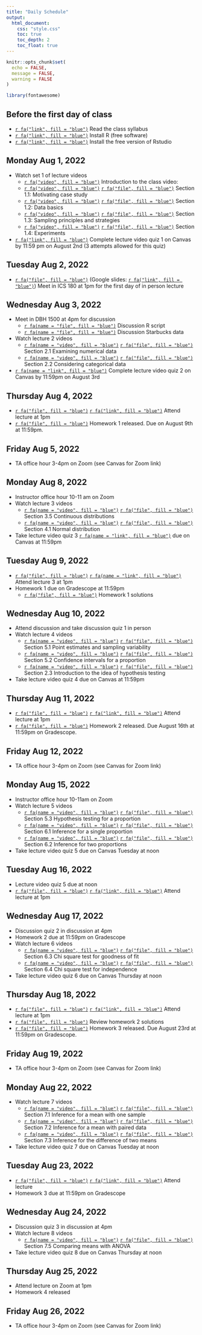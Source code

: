 ---
title: "Daily Schedule"
output: 
  html_document:
    css: "style.css"
    toc: true
    toc_depth: 2
    toc_float: true
---

```{r setup, include=FALSE}
knitr::opts_chunk$set(
  echo = FALSE,
  message = FALSE,
  warning = FALSE
)

library(fontawesome)
```

## Before the first day of class 

- [`r fa("link", fill = "blue")`](https://catalinamedina.github.io/uci-stats7-su22-website/syllabus.html) Read the class syllabus 
- [`r fa("link", fill = "blue")`](https://www.r-project.org/) Install R (free software)
- [`r fa("link", fill = "blue")`](https://www.rstudio.com/) Install the free version of Rstudio 

## Monday Aug 1, 2022  

- Watch set 1 of lecture videos
    - [`r fa("video", fill = "blue")`](https://uci.zoom.us/rec/share/iEzan4P2GVBIK4rEa2LtOLH1fe9KaDx3zsovVnalo_mfIUoHGnZZulOkBsW-ZlTR.VXePD4F_vhRPVsgU?startTime=1659214374000) Introduction to the class video: 
    - [`r fa("video", fill = "blue")`](https://uci.zoom.us/rec/share/oD5hLVonR3CZ92t8D9zmJJF1qfLshfCnHsL0-_-qvOloMS1s3rohD9TMg32EfXyF.DBGfPottko6zeJyR?startTime=1659204319000) [`r fa("file", fill = "blue")`](lecture-slides/lecture1-section1.1-case-study.pdf) Section 1.1: Motivating case study 
    - [`r fa("video", fill = "blue")`](https://uci.zoom.us/rec/share/LfwhN6yTv7-nOE0cIAUx4vZoFyeK5joam7mQnOk6QGyZVGqF47625j9HUtJu2HWO.m9QSfwOlYGH0pzMb?startTime=1659218067000) [`r fa("file", fill = "blue")`](lecture-slides/lecture1-section1.2-data-basics.pdf) Section 1.2: Data basics
    - [`r fa("video", fill = "blue")`](https://uci.zoom.us/rec/share/8ez_7EOY5QoAxHlVcT-EffYubi-xg0R8Ebk7AiDHByWpaygZrSREJ0XFFuycelkr.ROp41PFoMRk7OaKo?startTime=1659226434000) [`r fa("file", fill = "blue")`](lecture-slides/lecture1-section1.3-sampling-principles-and-strategies.pdf) Section 1.3: Sampling principles and strategies 
    - [`r fa("video", fill = "blue")`](https://uci.zoom.us/rec/share/3KQRxWLSiqBHGxL6TG9mMrmhj90gxQfo3iLRe3pIFOfWBVLHaCSYZue-AtxKZNDj.zbn4J4xUTTzUJzq-?startTime=1659228286000) [`r fa("file", fill = "blue")`](lecture-slides/lecture1-section1.4-experiments.pdf) Section 1.4: Experiments 
- [`r fa("link", fill = "blue")`](https://canvas.eee.uci.edu/courses/46939/quizzes/233237) Complete lecture video quiz 1 on Canvas by 11:59 pm on August 2nd (3 attempts allowed for this quiz)

## Tuesday Aug 2, 2022

- [`r fa("file", fill = "blue")`](lecture-slides/lecture1-practice.pdf) (Google slides: [`r fa("link", fill = "blue")`](https://docs.google.com/presentation/d/1KnEApLH-6K-tYN2pbxHxl98iN705VoZKGVFfr-LeLQ4/edit?usp=sharing)) Meet in ICS 180 at 1pm for the first day of in person lecture 

## Wednesday Aug 3, 2022

- Meet in DBH 1500 at 4pm for discussion
    - [`r fa(name = "file", fill = "blue")`](discussion-material/stats7-discussion1-script.R) Discussion R script
    - [`r fa(name = "file", fill = "blue")`](discussion-material/starbucks.csv) Discussion Starbucks data
- Watch lecture 2 videos
    - [`r fa(name = "video", fill = "blue")`](https://uci.yuja.com/V/Video?v=5550088&node=24377207&a=655470973&autoplay=1) [`r fa("file", fill = "blue")`](lecture-slides/lecture2-section2.1-examining-numerical-data.pdf) Section 2.1 Examining numerical data
    - [`r fa(name = "video", fill = "blue")`](https://uci.zoom.us/rec/share/DkpYGufePoIj9VWIeM5GGgk216tEMvcaVuPtgilT3YCeBCDsBUOaO9XsWStzINc.QnpaVvA7Vz-j_sDO?startTime=1659505515000) [`r fa("file", fill = "blue")`](lecture-slides/lecture2-section2.2-considering-categorical-data.pdf) Section 2.2 Considering categorical data
- [`r fa(name = "link", fill = "blue")`](https://canvas.eee.uci.edu/courses/46939/quizzes/234632) Complete lecture video quiz 2 on Canvas by 11:59pm on August 3rd 

## Thursday Aug 4, 2022

- [`r fa("file", fill = "blue")`](lecture-slides/lecture2-practice.pdf) [`r fa("link", fill = "blue")`](https://docs.google.com/presentation/d/1zNV-M1LuDTg7sTJVo0oBZLPTP1FtwymeXsJrspX4hzg/edit?usp=sharing) Attend lecture at 1pm
- [`r fa("file", fill = "blue")`](homework/hw1/stats7-hw1.pdf) Homework 1 released. Due on August 9th at 11:59pm.

## Friday Aug 5, 2022

- TA office hour 3-4pm on Zoom (see Canvas for Zoom link)

## Monday Aug 8, 2022

- Instructor office hour 10-11 am on Zoom
- Watch lecture 3 videos
    - [`r fa(name = "video", fill = "blue")`](https://uci.zoom.us/rec/share/AuG3HClMhtYs30BTSez_kpVc0Nm7xQU7e0h9TQXDCZedFwzu2YirPc5NXL24-z6i._7YEnSkfoTPmWfX-?startTime=1659938147000) [`r fa("file", fill = "blue")`](lecture-slides/lecture3-section3.5-continuous-distributions.pdf) Section 3.5 Continuous distributions
    - [`r fa(name = "video", fill = "blue")`](https://uci.zoom.us/rec/share/f0ghKmQIbyiWni3yeuI1naNrzyJ_Hi8y6crXT8np9PNUp0zi51b6VuRU2uU9Q71_.2ms3JfeFlSyfw8BM?startTime=1659940349000) [`r fa("file", fill = "blue")`](lecture-slides/lecture3-section4.1-normal-distribution.pdf) Section 4.1 Normal distribution
- Take lecture video quiz 3 [`r fa(name = "link", fill = "blue")`](https://canvas.eee.uci.edu/courses/46939/quizzes/234934) due on Canvas at 11:59pm

## Tuesday Aug 9, 2022

- [`r fa("file", fill = "blue")`](lecture-slides/lecture3-practice.pdf) [`r fa(name = "link", fill = "blue")`](https://docs.google.com/presentation/d/1G-O8VvLUu8KDTFWndxztmn0j89DYdIwhdae-d-tO8xs/edit?usp=sharing) Attend lecture 3 at 1pm
- Homework 1 due on Gradescope at 11:59pm
    - [`r fa("file", fill = "blue")`](homework/hw1/stats7-hw1-solutions.pdf) Homework 1 solutions

## Wednesday Aug 10, 2022

- Attend discussion and take discussion quiz 1 in person
- Watch lecture 4 videos
    - [`r fa(name = "video", fill = "blue")`](https://uci.zoom.us/rec/share/NTsJFdVkBGwk_usiIppU-P94VhAjRgRy7JOE9kJa2UmDFRxPA7-NXSHcV19vTrFJ.3eN2J-7UheIHS-M1?startTime=1660109662000) [`r fa("file", fill = "blue")`](lecture-slides/lecture4-section5.1-point-estimates-and-sampling-variability.pdf) Section 5.1 Point estimates and sampling variability
    - [`r fa(name = "video", fill = "blue")`](https://uci.zoom.us/rec/share/DRNBMSghU9F8Shr-iwpfl5_qXQ5xbynse-ZovFBIGhn2F-_MMRLIJJD-T_qp0mNe.uYAKm21Nu2QeKWmu?startTime=1660111229000) [`r fa("file", fill = "blue")`](lecture-slides/lecture4-section5.2-confidence-intervals-for-proportions.pdf) Section 5.2 Confidence intervals for a proportion
    - [`r fa(name = "video", fill = "blue")`](https://uci.zoom.us/rec/share/HkdEDMf3juhNPkL_BfPPjlHFiNsCKXc9e1VFXXbW562AJIOBxF1ZAEshCp8qRtQe.HqCOpY52ukcuTP1B?startTime=1660114154000) [`r fa("file", fill = "blue")`](lecture-slides/lecture4-section2.3-case-study-gender-discrimination.pdf) Section 2.3 Introduction to the idea of hypothesis testing
- Take lecture video quiz 4 due on Canvas at 11:59pm

## Thursday Aug 11, 2022

- [`r fa("file", fill = "blue")`](lecture-slides/lecture4-practice.pdf) [`r fa("link", fill = "blue")`](https://docs.google.com/presentation/d/1junLo66xcBrBDM-ok4Dksex8ykORzLO0SRkCZlBbAh4/edit?usp=sharing) Attend lecture at 1pm
- [`r fa("file", fill = "blue")`](homework/hw2/stats7-hw2.pdf) Homework 2 released. Due August 16th at 11:59pm on Gradescope.

## Friday Aug 12, 2022

- TA office hour 3-4pm on Zoom (see Canvas for Zoom link)

## Monday Aug 15, 2022

- Instructor office hour 10-11am on Zoom
- Watch lecture 5 videos
    - [`r fa(name = "video", fill = "blue")`](https://uci.zoom.us/rec/share/jwfUhumiddxKq3aETpn7cGlb5B-Hr9eZ0stHS8itpJa46PKBV0rgkYNjPmETDA71.-brM_j9XeRnIsceq?startTime=1660545360000) [`r fa("file", fill = "blue")`](lecture-slides/lecture5-section5.3-hypothesis-testing-for-a-proportion.pdf) Section 5.3 Hypothesis testing for a proportion
    - [`r fa(name = "video", fill = "blue")`](https://uci.zoom.us/rec/share/qzo9DE0BYEDm7atUY52lEGrc6kS4MzFQm-7QaQQrAuBK8EWdTvCfkvrtmjBvLjA9.CnRQ_aFlMooVCjmQ?startTime=1660547721000) [`r fa("file", fill = "blue")`](lecture-slides/lecture5-section6.1-inference-for-a-single-proportion.pdf) Section 6.1 Inference for a single proportion
    - [`r fa(name = "video", fill = "blue")`](https://uci.zoom.us/rec/share/k6ayX4j7p_AOgcEyAg1sjQ-t-OE_TsvHxJO2ktUsNDDe6a_d9cqFYHfnnP4Ueyw6.Tde2KQa4bPXukv2c?startTime=1660549031000) [`r fa("file", fill = "blue")`](lecture-slides/lecture5-section6.2-difference-of-two-proportions.pdf) Section 6.2 Inference for two proportions
- Take lecture video quiz 5 due on Canvas Tuesday at noon

## Tuesday Aug 16, 2022

- Lecture video quiz 5 due at noon
- [`r fa("file", fill = "blue")`](lecture-slides/lecture5-practice.pdf) [`r fa("link", fill = "blue")`](https://docs.google.com/presentation/d/1hwDAFj4cnINySefrOrer1J-RBOhcxJCr8KoP49akmMA/edit?usp=sharing) Attend lecture at 1pm

## Wednesday Aug 17, 2022

- Discussion quiz 2 in discussion at 4pm
- Homework 2 due at 11:59pm on Gradescope
- Watch lecture 6 videos
    - [`r fa(name = "video", fill = "blue")`](https://uci.zoom.us/rec/share/k2kJ_uk5e-FAqAqDVzWm9jbDM_BolhJ-WwpdyW_k201dZP8E0P13sDEiz99C929n.uRmTodO7EhMRKZ6t?startTime=1660701095000) [`r fa("file", fill = "blue")`](lecture-slides/lecture6-section6.3-chi-square-test-of-gof.pdf) Section 6.3 Chi square test for goodness of fit
    - [`r fa(name = "video", fill = "blue")`](https://uci.zoom.us/rec/share/n9XqFIaNC2VZUWShW4Zc7LLDTuHe3Dl0xu-KR7NP7LFugoiovutdaanqSiI2iAMq.vAUKN0isAxbQdBoE?startTime=1660703627000) [`r fa("file", fill = "blue")`](lecture-slides/lecture6-section6.4-chi-square-test-of-independence.pdf) Section 6.4 Chi square test for independence
- Take lecture video quiz 6 due on Canvas Thursday at noon

## Thursday Aug 18, 2022

- [`r fa("file", fill = "blue")`](lecture-slides/lecture6-practice.pdf) [`r fa("link", fill = "blue")`](https://docs.google.com/presentation/d/1Vrpf7gDmEsmrqn5oLRGlqornJlxCUzkxIdqlwZF1QJg/edit?usp=sharing) Attend lecture at 1pm
- [`r fa("file", fill = "blue")`](homework/hw2/stats7-hw2-solutions.pdf) Review homework 2 solutions
- [`r fa("file", fill = "blue")`](homework/hw3/stats7-hw3.pdf) Homework 3 released. Due August 23rd at 11:59pm on Gradescope.

## Friday Aug 19, 2022

- TA office hour 3-4pm on Zoom (see Canvas for Zoom link)

## Monday Aug 22, 2022

- Watch lecture 7 videos
    - [`r fa(name = "video", fill = "blue")`](https://uci.zoom.us/rec/share/LKlfHQlm12isPvNBX6BXb06vG36zBqUd7P60krZfiEmVPtWcWLIp92RMyxNZXOs3.X0uvQKL247D0SwaQ?startTime=1661166346000) [`r fa("file", fill = "blue")`](lecture-slides/lecture7-section7.1-inference-for-a-mean.pdf) Section 7.1 Inference for a mean with one sample
    - [`r fa(name = "video", fill = "blue")`](https://uci.zoom.us/rec/share/gC_M6IE3GBB67Vfr4wVcKZd19IxUYKOOwFE-uf9IVYRQh7p3H3YU39pIfkdN5EG-.qRzBxRbcsmW5DEVu?startTime=1661167879000) [`r fa("file", fill = "blue")`](lecture-slides/lecture7-section7.2-paired-data.pdf) Section 7.2 Inference for a mean with paired data
    - [`r fa(name = "video", fill = "blue")`](https://uci.zoom.us/rec/share/NehdKjr5aFQGIQsvTlUc3zb4wzcC6fHQER0p5fAC0m_UDp21iR5Z1H5l25lF-WNK.ZQLEAQq2TOmICGSM?startTime=1661168845000) [`r fa("file", fill = "blue")`](lecture-slides/lecture7-section7.3-difference-of-two-means.pdf) Section 7.3 Inference for the difference of two means
- Take lecture video quiz 7 due on Canvas Tuesday at noon

## Tuesday Aug 23, 2022

- [`r fa("file", fill = "blue")`](lecture-slides/lecture7-practice.pdf) [`r fa("link", fill = "blue")`](https://docs.google.com/presentation/d/1ho_Xs2TtWNg_a8rpGjTKOOJI_KccCtxgh0XQk0hj9V4/edit?usp=sharing) Attend lecture
- Homework 3 due at 11:59pm on Gradescope


## Wednesday Aug 24, 2022

- Discussion quiz 3 in discussion at 4pm
- Watch lecture 8 videos
    - [`r fa(name = "video", fill = "blue")`](https://uci.zoom.us/rec/share/chD_tRgTs_qSJsRVdfEOza1dDO3cxaLBAaVEOsclkWWGVF2SgJhWWDLL1xYo8OJj.JeJ8wbWGe0xSNuZL?startTime=1661300893000) [`r fa("file", fill = "blue")`](lecture-slides/lecture8-section7.5-mean-comparison-with-ANOVA.pdf) Section 7.5 Comparing means with ANOVA
- Take lecture video quiz 8 due on Canvas Thursday at noon

## Thursday Aug 25, 2022

- Attend lecture on Zoom at 1pm
- Homework 4 released

## Friday Aug 26, 2022

- TA office hour 3-4pm on Zoom (see Canvas for Zoom link)
